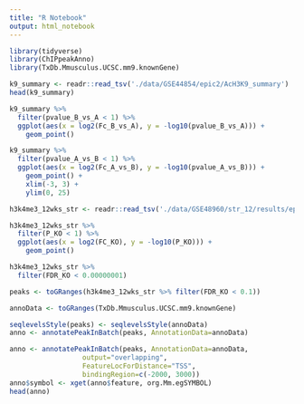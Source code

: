 ```yaml
---
title: "R Notebook"
output: html_notebook
---
```


```r
library(tidyverse)
library(ChIPpeakAnno)
library(TxDb.Mmusculus.UCSC.mm9.knownGene)
```


```r
k9_summary <- readr::read_tsv('./data/GSE44854/epic2/AcH3K9_summary')
head(k9_summary)
```

```r
k9_summary %>%
  filter(pvalue_B_vs_A < 1) %>%
  ggplot(aes(x = log2(Fc_B_vs_A), y = -log10(pvalue_B_vs_A))) +
    geom_point()
```
```r
k9_summary %>%
  filter(pvalue_A_vs_B < 1) %>%
  ggplot(aes(x = log2(Fc_A_vs_B), y = -log10(pvalue_A_vs_B))) +
    geom_point() +
    xlim(-3, 3) +
    ylim(0, 25)
```

```r
h3k4me3_12wks_str <- readr::read_tsv('./data/GSE48960/str_12/results/epic2/12_wks_str.tsv')
```

```r
h3k4me3_12wks_str %>%
  filter(P_KO < 1) %>%
  ggplot(aes(x = log2(FC_KO), y = -log10(P_KO))) +
    geom_point()
```

```r
h3k4me3_12wks_str %>%
  filter(FDR_KO < 0.00000001)
```

```r
peaks <- toGRanges(h3k4me3_12wks_str %>% filter(FDR_KO < 0.1))
```
```r
annoData <- toGRanges(TxDb.Mmusculus.UCSC.mm9.knownGene)
```

```r
seqlevelsStyle(peaks) <- seqlevelsStyle(annoData)
anno <- annotatePeakInBatch(peaks, AnnotationData=annoData)
```

```r
anno <- annotatePeakInBatch(peaks, AnnotationData=annoData, 
                  output="overlapping", 
                  FeatureLocForDistance="TSS",
                  bindingRegion=c(-2000, 3000))
anno$symbol <- xget(anno$feature, org.Mm.egSYMBOL)
head(anno)
```

